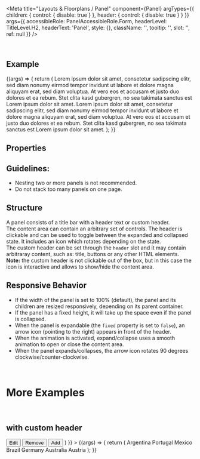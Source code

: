 
<Meta
  title="Layouts & Floorplans / Panel"
  component={Panel}
  argTypes={{
    children: { control: { disable: true } },
    header: { control: { disable: true } }
  }}
  args={{
    accessibleRole: PanelAccessibleRole.Form,
    headerLevel: TitleLevel.H2,
    headerText: 'Panel',
    style: {},
    className: '',
    tooltip: '',
    slot: '',
    ref: null
  }}
/>

<DocsHeader />

<br />

## Example

<Canvas>
  <Story name="Default">
    {(args) => {
      return (
        <Panel {...args}>
          <Title level={TitleLevel.H3}>Basic Panel</Title>
          <Text>
            Lorem ipsum dolor sit amet, consetetur sadipscing elitr, sed diam nonumy eirmod tempor invidunt ut labore et
            dolore magna aliquyam erat, sed diam voluptua. At vero eos et accusam et justo duo dolores et ea rebum. Stet
            clita kasd gubergren, no sea takimata sanctus est Lorem ipsum dolor sit amet. Lorem ipsum dolor sit amet,
            consetetur sadipscing elitr, sed diam nonumy eirmod tempor invidunt ut labore et dolore magna aliquyam erat,
            sed diam voluptua. At vero eos et accusam et justo duo dolores et ea rebum. Stet clita kasd gubergren, no
            sea takimata sanctus est Lorem ipsum dolor sit amet.
          </Text>
        </Panel>
      );
    }}
  </Story>
</Canvas>

## Properties

<ArgsTable story="." />

## Guidelines:

- Nesting two or more panels is not recommended.
- Do not stack too many panels on one page.

## Structure

A panel consists of a title bar with a header text or custom header.  
The content area can contain an arbitrary set of controls. The header is clickable and can be used to toggle between the expanded and collapsed state. It includes an icon which rotates depending on the state.  
The custom header can be set through the `header` slot and it may contain arbitraray content, such as: title, buttons or any other HTML elements.  
**Note:** the custom header is not clickable out of the box, but in this case the icon is interactive and allows to show/hide the content area.

## Responsive Behavior

- If the width of the panel is set to 100% (default), the panel and its children are resized responsively, depending on its parent container.
- If the panel has a fixed height, it will take up the space even if the panel is collapsed.
- When the panel is expandable (the `fixed` property is set to `false`), an arrow icon (pointing to the right) appears in front of the header.
- When the animation is activated, expand/collapse uses a smooth animation to open or close the content area.
- When the panel expands/collapses, the arrow icon rotates 90 degrees clockwise/counter-clockwise.

<br />

# More Examples

<br />

## with custom header

<Canvas>
  <Story
    name="with custom header"
    args={{
      collapsed: true,
      header: (
        <Toolbar>
          <Title level={TitleLevel.H2}>Countries</Title>
          <ToolbarSpacer />
          <Button>Edit</Button>
          <Button design={ButtonDesign.Negative}>Remove</Button>
          <Button design={ButtonDesign.Emphasized}>Add</Button>
        </Toolbar>
      )
    }}
  >
    {(args) => {
      return (
        <Panel {...args}>
          <List>
            <StandardListItem description="Language: Spanish">Argentina</StandardListItem>
            <StandardListItem description="Language: Portuguese">Portugal</StandardListItem>
            <StandardListItem description="Language: Spanish">Mexico</StandardListItem>
            <StandardListItem description="Language: Portuguese">Brazil</StandardListItem>
            <StandardListItem description="Language: German">Germany</StandardListItem>
            <StandardListItem description="Language: English">Australia</StandardListItem>
            <StandardListItem description="Language: German">Austria</StandardListItem>
          </List>
        </Panel>
      );
    }}
  </Story>
</Canvas>
